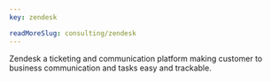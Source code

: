 ```yaml
---
key: zendesk

readMoreSlug: consulting/zendesk
---
```


Zendesk a ticketing and communication platform making customer to business communication and tasks easy and trackable.
